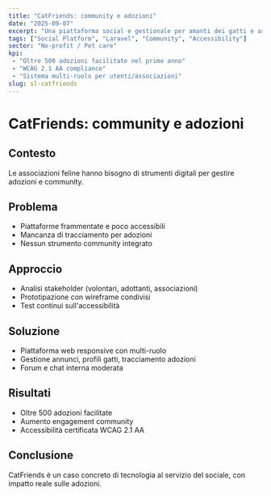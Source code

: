 ```yaml
---
title: "CatFriends: community e adozioni"
date: "2025-09-07"
excerpt: "Una piattaforma social e gestionale per amanti dei gatti e associazioni."
tags: ["Social Platform", "Laravel", "Community", "Accessibility"]
sector: "No-profit / Pet care"
kpi:
 - "Oltre 500 adozioni facilitate nel primo anno"
 - "WCAG 2.1 AA compliance"
 - "Sistema multi-ruolo per utenti/associazioni"
slug: sl-catfriends
---
```


# CatFriends: community e adozioni

## Contesto
Le associazioni feline hanno bisogno di strumenti digitali per gestire adozioni e community.

## Problema
- Piattaforme frammentate e poco accessibili 
- Mancanza di tracciamento per adozioni 
- Nessun strumento community integrato 

## Approccio
- Analisi stakeholder (volontari, adottanti, associazioni) 
- Prototipazione con wireframe condivisi 
- Test continui sull'accessibilità 

## Soluzione
- Piattaforma web responsive con multi-ruolo 
- Gestione annunci, profili gatti, tracciamento adozioni 
- Forum e chat interna moderata 

## Risultati
- Oltre 500 adozioni facilitate 
- Aumento engagement community 
- Accessibilità certificata WCAG 2.1 AA 

## Conclusione
CatFriends è un caso concreto di tecnologia al servizio del sociale, con impatto reale sulle adozioni.